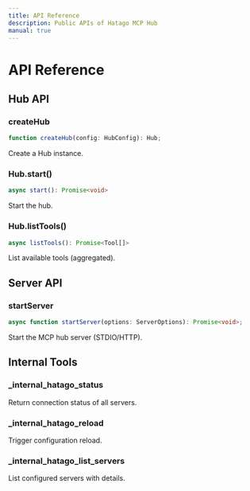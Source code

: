 ```yaml
---
title: API Reference
description: Public APIs of Hatago MCP Hub
manual: true
---
```


# API Reference

## Hub API

### createHub

```ts
function createHub(config: HubConfig): Hub;
```

Create a Hub instance.

### Hub.start()

```ts
async start(): Promise<void>
```

Start the hub.

### Hub.listTools()

```ts
async listTools(): Promise<Tool[]>
```

List available tools (aggregated).

## Server API

### startServer

```ts
async function startServer(options: ServerOptions): Promise<void>;
```

Start the MCP hub server (STDIO/HTTP).

## Internal Tools

### _internal_hatago_status
Return connection status of all servers.

### _internal_hatago_reload
Trigger configuration reload.

### _internal_hatago_list_servers
List configured servers with details.

